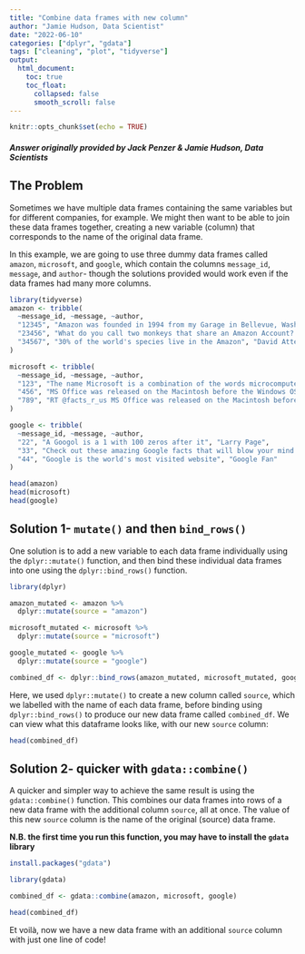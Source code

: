 ```yaml
---
title: "Combine data frames with new column"
author: "Jamie Hudson, Data Scientist"
date: "2022-06-10"
categories: ["dplyr", "gdata"]
tags: ["cleaning", "plot", "tidyverse"]
output:
  html_document:
    toc: true
    toc_float:
      collapsed: false
      smooth_scroll: false
---
```


```r
knitr::opts_chunk$set(echo = TRUE)
```

#### *Answer originally provided by Jack Penzer & Jamie Hudson, Data Scientists*

## The Problem

Sometimes we have multiple data frames containing the same variables but for different companies, for example. We might then want to be able to join these data frames together, creating a new variable (column) that corresponds to the name of the original data frame.

In this example, we are going to use three dummy data frames called `amazon`, `microsoft`, and `google`, which contain the columns `message_id`, `message`, and `author`- though the solutions provided would work even if the data frames had many more columns.

```r
library(tidyverse)
amazon <- tribble(
  ~message_id, ~message, ~author,
  "12345", "Amazon was founded in 1994 from my Garage in Bellevue, Washing", "Jeff Bezos",
  "23456", "What do you call two monkeys that share an Amazon Account? Prime mates", "Tom Smith",
  "34567", "30% of the world's species live in the Amazon", "David Attenborough"
)

microsoft <- tribble(
  ~message_id, ~message, ~author,
  "123", "The name Microsoft is a combination of the words microcomputer and software", "Mike O'Soft",
  "456", "MS Office was released on the Macintosh before the Windows OS", "@facts_r_us",
  "789", "RT @facts_r_us MS Office was released on the Macintosh before the Windows OS", "@retweet_bot"
)

google <- tribble(
  ~message_id, ~message, ~author,
  "22", "A Googol is a 1 with 100 zeros after it", "Larry Page",
  "33", "Check out these amazing Google facts that will blow your mind bit.ly", "Elgoog",
  "44", "Google is the world's most visited website", "Google Fan"
)
```

```r
head(amazon)
head(microsoft)
head(google)
```

## Solution 1- `mutate()` and then `bind_rows()`

One solution is to add a new variable to each data frame individually using the `dplyr::mutate()` function, and then bind these individual data frames into one using the `dplyr::bind_rows()` function.

```r
library(dplyr)

amazon_mutated <- amazon %>% 
  dplyr::mutate(source = "amazon")

microsoft_mutated <- microsoft %>% 
  dplyr::mutate(source = "microsoft")

google_mutated <- google %>% 
  dplyr::mutate(source = "google")

combined_df <- dplyr::bind_rows(amazon_mutated, microsoft_mutated, google_mutated)
```

Here, we used `dplyr::mutate()` to create a new column called `source`, which we labelled with the name of each data frame, before binding using `dplyr::bind_rows()` to produce our new data frame called `combined_df`. We can view what this dataframe looks like, with our new `source` column:

```r
head(combined_df)
```

## Solution 2- quicker with `gdata::combine()`

A quicker and simpler way to achieve the same result is using the `gdata::combine()` function. This combines our data frames into rows of a new data frame with the additional column `source`, all at once. The value of this new `source` column is the name of the original (source) data frame. 

**N.B. the first time you run this function, you may have to install the `gdata` library**

```r
install.packages("gdata")
```


```r
library(gdata)

combined_df <- gdata::combine(amazon, microsoft, google)

head(combined_df)
```

Et voilà, now we have a new data frame with an additional `source` column with just one line of code! 
